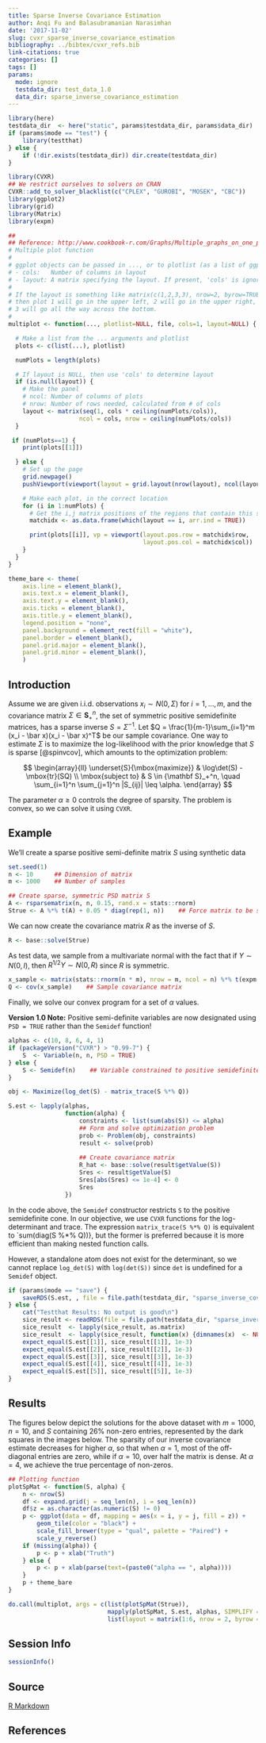 ```yaml
---
title: Sparse Inverse Covariance Estimation
author: Anqi Fu and Balasubramanian Narasimhan
date: '2017-11-02'
slug: cvxr_sparse_inverse_covariance_estimation
bibliography: ../bibtex/cvxr_refs.bib
link-citations: true
categories: []
tags: []
params:
  mode: ignore
  testdata_dir: test_data_1.0
  data_dir: sparse_inverse_covariance_estimation
---
```


```r
library(here)
testdata_dir  <- here("static", params$testdata_dir, params$data_dir) 
if (params$mode == "test") {
    library(testthat)
} else {
    if (!dir.exists(testdata_dir)) dir.create(testdata_dir)
}
```

```r
library(CVXR)
## We restrict ourselves to solvers on CRAN
CVXR::add_to_solver_blacklist(c("CPLEX", "GUROBI", "MOSEK", "CBC"))
library(ggplot2)
library(grid)
library(Matrix)
library(expm)

## 
## Reference: http://www.cookbook-r.com/Graphs/Multiple_graphs_on_one_page_(ggplot2)/
# Multiple plot function
#
# ggplot objects can be passed in ..., or to plotlist (as a list of ggplot objects)
# - cols:   Number of columns in layout
# - layout: A matrix specifying the layout. If present, 'cols' is ignored.
#
# If the layout is something like matrix(c(1,2,3,3), nrow=2, byrow=TRUE),
# then plot 1 will go in the upper left, 2 will go in the upper right, and
# 3 will go all the way across the bottom.
#
multiplot <- function(..., plotlist=NULL, file, cols=1, layout=NULL) {

  # Make a list from the ... arguments and plotlist
  plots <- c(list(...), plotlist)

  numPlots = length(plots)

  # If layout is NULL, then use 'cols' to determine layout
  if (is.null(layout)) {
    # Make the panel
    # ncol: Number of columns of plots
    # nrow: Number of rows needed, calculated from # of cols
    layout <- matrix(seq(1, cols * ceiling(numPlots/cols)),
                    ncol = cols, nrow = ceiling(numPlots/cols))
  }

 if (numPlots==1) {
    print(plots[[1]])

  } else {
    # Set up the page
    grid.newpage()
    pushViewport(viewport(layout = grid.layout(nrow(layout), ncol(layout))))

    # Make each plot, in the correct location
    for (i in 1:numPlots) {
      # Get the i,j matrix positions of the regions that contain this subplot
      matchidx <- as.data.frame(which(layout == i, arr.ind = TRUE))

      print(plots[[i]], vp = viewport(layout.pos.row = matchidx$row,
                                      layout.pos.col = matchidx$col))
    }
  }
}

theme_bare <- theme(
    axis.line = element_blank(), 
    axis.text.x = element_blank(), 
    axis.text.y = element_blank(),
    axis.ticks = element_blank(),
    axis.title.y = element_blank(), 
    legend.position = "none", 
    panel.background = element_rect(fill = "white"), 
    panel.border = element_blank(), 
    panel.grid.major = element_blank(), 
    panel.grid.minor = element_blank(), 
    )
```

## Introduction

Assume we are given i.i.d. observations $x_i \sim N(0,\Sigma)$ for $i
= 1,\ldots,m$, and the covariance matrix $\Sigma \in {\mathbf S}_+^n$, the
set of symmetric positive semidefinite matrices, has a sparse inverse
$S = \Sigma^{-1}$. Let $Q = \frac{1}{m-1}\sum_{i=1}^m (x_i - \bar
x)(x_i - \bar x)^T$ be our sample covariance. One way to estimate
$\Sigma$ is to maximize the log-likelihood with the prior knowledge
that $S$ is sparse [@spinvcov], which amounts to the optimization
problem:

$$
\begin{array}{ll} \underset{S}{\mbox{maximize}} & \log\det(S) - \mbox{tr}(SQ) \\
\mbox{subject to} & S \in {\mathbf S}_+^n, \quad \sum_{i=1}^n \sum_{j=1}^n |S_{ij}| \leq \alpha.
\end{array}
$$

The parameter $\alpha \geq 0$ controls the degree of sparsity. The problem
is convex, so we can solve it using `CVXR`.

## Example

We'll create a sparse positive semi-definite matrix $S$ using
synthetic data

```r
set.seed(1)
n <- 10      ## Dimension of matrix
m <- 1000    ## Number of samples

## Create sparse, symmetric PSD matrix S
A <- rsparsematrix(n, n, 0.15, rand.x = stats::rnorm)
Strue <- A %*% t(A) + 0.05 * diag(rep(1, n))    ## Force matrix to be strictly positive definite
```

We can now create the covariance matrix $R$ as the inverse of $S$.

```r
R <- base::solve(Strue)
```

As test data, we sample from a multivariate normal with the fact that
if $Y \sim N(0, I)$, then $R^{1/2}Y \sim N(0, R)$ since $R$ is
symmetric.

```r
x_sample <- matrix(stats::rnorm(n * m), nrow = m, ncol = n) %*% t(expm::sqrtm(R))
Q <- cov(x_sample)    ## Sample covariance matrix
```

Finally, we solve our convex program for a set of $\alpha$ values. 

__Version 1.0 Note:__ Positive semi-definite variables are now
designated using `PSD = TRUE` rather than the `Semidef` function!

```r
alphas <- c(10, 8, 6, 4, 1)
if (packageVersion("CVXR") > "0.99-7") {
    S  <- Variable(n, n, PSD = TRUE)
} else {
    S <- Semidef(n)    ## Variable constrained to positive semidefinite cone
}

obj <- Maximize(log_det(S) - matrix_trace(S %*% Q))

S.est <- lapply(alphas,
                function(alpha) {
                    constraints <- list(sum(abs(S)) <= alpha)
                    ## Form and solve optimization problem
                    prob <- Problem(obj, constraints)
                    result <- solve(prob)
                    
                    ## Create covariance matrix
                    R_hat <- base::solve(result$getValue(S))
                    Sres <- result$getValue(S)
                    Sres[abs(Sres) <= 1e-4] <- 0
                    Sres
                })
```

In the code above, the `Semidef` constructor restricts `S` to the
positive semidefinite cone. In our objective, we use `CVXR` functions
for the log-determinant and trace. The expression `matrix_trace(S %*%
Q)` is equivalent to `sum(diag(S %*% Q))}, but the former is preferred
because it is more efficient than making nested function calls.

However, a standalone atom does not exist for the determinant, so we
cannot replace `log_det(S)` with `log(det(S))` since `det` is
undefined for a `Semidef` object.

```r
if (params$mode == "save") {
    saveRDS(S.est, , file = file.path(testdata_dir, "sparse_inverse_covariance.RDS"))
} else {
    cat("Testthat Results: No output is good\n")
    sice_result <- readRDS(file = file.path(testdata_dir, "sparse_inverse_covariance.RDS"))
    sice_result  <- lapply(sice_result, as.matrix)
    sice_result  <- lapply(sice_result, function(x) {dimnames(x)  <- NULL; x })
    expect_equal(S.est[[1]], sice_result[[1]], 1e-3)
    expect_equal(S.est[[2]], sice_result[[2]], 1e-3)
    expect_equal(S.est[[3]], sice_result[[3]], 1e-3)
    expect_equal(S.est[[4]], sice_result[[4]], 1e-3)
    expect_equal(S.est[[5]], sice_result[[5]], 1e-3)
}
```

## Results

The figures below depict the solutions for the above dataset with $m =
1000, n = 10$, and $S$ containing 26% non-zero entries, represented by
the dark squares in the images below. The sparsity of our inverse
covariance estimate decreases for higher $\alpha$, so that when
$\alpha = 1$, most of the off-diagonal entries are zero, while if
$\alpha = 10$, over half the matrix is dense. At $\alpha = 4$, we
achieve the true percentage of non-zeros.

```r
## Plotting function
plotSpMat <- function(S, alpha) {
    n <- nrow(S)
    df <- expand.grid(j = seq_len(n), i = seq_len(n))
    df$z = as.character(as.numeric(S) != 0)
    p <- ggplot(data = df, mapping = aes(x = i, y = j, fill = z)) +
        geom_tile(color = "black") +
        scale_fill_brewer(type = "qual", palette = "Paired") +
        scale_y_reverse()
    if (missing(alpha)) {
        p <- p + xlab("Truth")
    } else {
        p <- p + xlab(parse(text=(paste0("alpha == ", alpha))))
    }
    p + theme_bare
}
```

```r
do.call(multiplot, args = c(list(plotSpMat(Strue)),
                            mapply(plotSpMat, S.est, alphas, SIMPLIFY = FALSE),
                            list(layout = matrix(1:6, nrow = 2, byrow = TRUE))))
```

## Session Info

```r
sessionInfo()
```

## Source

[R Markdown](https://github.com/bnaras/cvxr_docs/blob/master/content/cvxr_examples/sparse-inverse-covariance-estimation.Rmd)

## References


